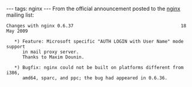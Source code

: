---
tags: nginx
---
From the official announcement posted to the [[nginx]] mailing list:

<pre>Changes with nginx 0.6.37                                        18 May 2009

   *) Feature: Microsoft specific "AUTH LOGIN with User Name" mode support 
      in mail proxy server.
      Thanks to Maxim Dounin.

   *) Bugfix: nginx could not be built on platforms different from i386, 
      amd64, sparc, and ppc; the bug had appeared in 0.6.36.</pre>
